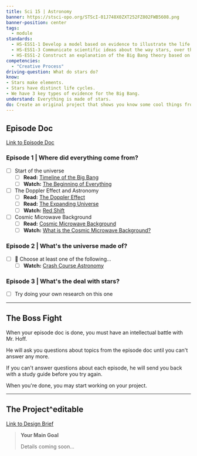 ```yaml
---
title: Sci 15 | Astronomy
banner: https://stsci-opo.org/STScI-01J748X0ZXT252FZ802FWB5608.png
banner-position: center
tags:
  - module
standards:
  - HS-ESS1-1 Develop a model based on evidence to illustrate the life span of the sun and the role of nuclear fusion in the sun’s core to release energy in the form of radiation.
  - HS-ESS1-3 Communicate scientific ideas about the way stars, over their life cycle, produce elements.
  - HS-ESS1-2 Construct an explanation of the Big Bang theory based on astronomical evidence of light spectra, motion of distant galaxies, and composition of matter in the universe.
competencies:
  - "Creative Process"
driving-question: What do stars do?
know:
- Stars make elements.
- Stars have distinct life cycles.
- We have 3 key types of evidence for the Big Bang.
understand: Everything is made of stars.
do: Create an original project that shows you know some cool things from Astronomy.
---
```


## Episode Doc
[Link to Episode Doc](https://docs.google.com/document/d/1lG7lV3dOPp5WGRGsYC9RIuOnMZQM5ht67V9Ufg-Uav0/edit?tab=t.0)
### Episode 1 | Where did everything come from?
- [ ] Start of the universe
  - [ ] **Read:** [Timeline of the Big Bang](https://futurism.com/cosmology-the-timeline-of-everything-we-know)
  - [ ] **Watch:** [The Beginning of Everything](https://www.youtube.com/watch?v=wNDGgL73ihY)
- [ ] The Doppler Effect and Astronomy
  - [ ] **Read:** [The Doppler Effect](https://courses.lumenlearning.com/suny-astronomy/chapter/the-doppler-effect/)
  - [ ] **Read:** [The Expanding Universe](https://lweb.cfa.harvard.edu/supernova/newdata/universe.html)
  - [ ] **Watch:** [Red Shift](https://www.youtube.com/watch?v=-mQ41yA6LaA)
- [ ] Cosmic Microwave Background
  - [ ] **Read:** [Cosmic Microwave Background](https://www.esa.int/Science_Exploration/Space_Science/Cosmic_Microwave_Background_CMB_radiation)
  - [ ] **Watch:** [What is the Cosmic Microwave Background?](https://www.youtube.com/watch?v=AYFDN2DSVgc)

### Episode 2 | What's the universe made of?
- [ ] 🤔 Choose at least one of the following...
  - [ ] **Watch:** [Crash Course Astronomy](https://www.youtube.com/watch?v=PWx9DurgPn8)

### Episode 3 | What's the deal with stars?
- [ ] Try doing your own research on this one

---

## The Boss Fight
When your episode doc is done, you must have an intellectual battle with Mr. Hoff.

He will ask you questions about topics from the episode doc until you can't answer any more.

If you can't answer questions about each episode, he will send you back with a study guide before you try again.

When you're done, you may start working on your project.

---

## The Project^editable
[Link to Design Brief]()

> **Your Main Goal**
>
> Details coming soon...

